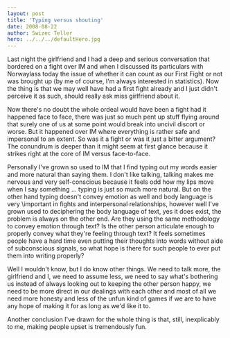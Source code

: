 ```yaml
---
layout: post
title: 'Typing versus shouting'
date: 2008-08-22
author: Swizec Teller
hero: ../../../defaultHero.jpg
---
```

Last night the girlfriend and I had a deep and serious conversation that bordered on a fight over IM and when I discussed its particulars with Norwaylass today the issue of whether it can count as our First Fight or not was brought up (by me of course, I'm always interested in statistics). Now the thing is that we may well have had a first fight already and I just didn't perceive it as such, should really ask miss girlfriend about it.

Now there's no doubt the whole ordeal would have been a fight had it happened face to face, there was just so much pent up stuff flying around that surely one of us at some point would break into uncivil discort or worse. But it happened over IM where everything is rather safe and impersonal to an extent. So was it a fight or was it just a bitter argument? The conundrum is deeper than it might seem at first glance because it strikes right at the core of IM versus face-to-face.

Personally I've grown so used to IM that I find typing out my words easier and more natural than saying them. I don't like talking, talking makes me nervous and very self-conscious because it feels odd how my lips move when I say something ... typing is just so much more natural. But on the other hand typing doesn't convey emotion as well and body language is very \\important in fights and interpersonal relationships, however well I've grown used to deciphering the body language of text, yes it does exist, the problem is always on the other end. Are they using the same methodology to convey emotion through text? Is the other person articulate enough to properly convey what they're feeling through text? It feels sometimes people have a hard time even putting their thoughts into words without aide of subconscious signals, so what hope is there for such people to ever put them into writing properly?

Well I wouldn't know, but I do know other things. We need to talk more, the girlfriend and I, we need to assume less, we need to say what's bothering us instead of always looking out to keeping the other person happy, we need to be more direct in our dealings with each other and most of all we need more honesty and less of the unfun kind of games if we are to have any hope of making it for as long as we'd like it to.

Another conclusion I've drawn for the whole thing is that, still, inexplicably to me, making people upset is tremendously fun.